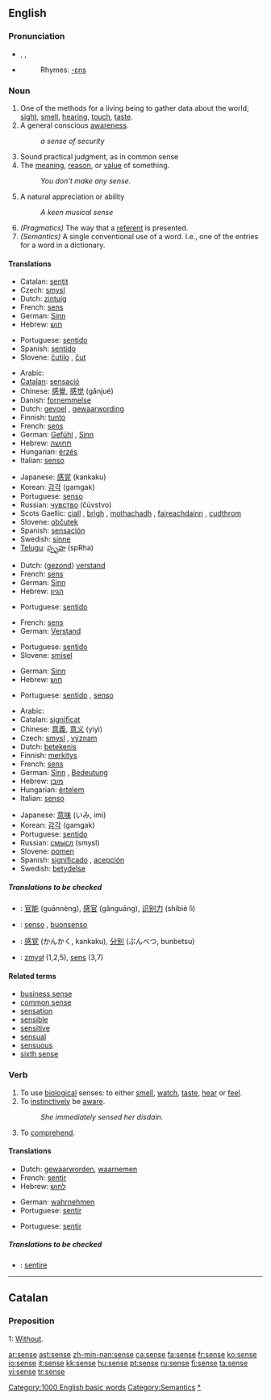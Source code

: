 {{see|Sense}}
==English==

{{rank|cause|close|England|420|sense|ten|beautiful|possible}}

===Pronunciation===
* {{AHD|sĕns}}, {{IPA|/sɛns/}}, {{SAMPA|/sEns/}}
*{{audio|en-us-sense.ogg|Audio (US)}}
*:Rhymes: [[Rhymes:English:-ɛns|-ɛns]]

===Noun===
{{en-noun}}

# One of the methods for a living being to gather data about the world; [[sight]], [[smell]], [[hearing]], [[touch]], [[taste]].
# A general conscious [[awareness]].
#: ''a sense of security''
# Sound practical judgment, as in common sense
# The [[meaning]], [[reason]], or [[value]] of something.
#: ''You don’t make any sense.''
# A natural appreciation or ability
#:''A keen musical sense''
# ''(Pragmatics)'' The way that a [[referent]] is presented.
# ''(Semantics)'' A single conventional use of a word. I.e., one of the entries for a word in a dictionary.

====Translations====
{{trans-top|method to gather data}}
*Catalan: [[sentit]] {{m}}
*Czech: [[smysl]] {{m}}
*Dutch: [[zintuig]] {{n}}
*French: [[sens]] {{m}}
*German: [[Sinn]] {{m}}
*Hebrew: [[חוש]] {{romanization of Hebrew|khúsh}} {{m}}
{{trans-mid}}
*Portuguese: [[sentido]] {{m}}
*Spanish: [[sentido]] {{m}}
*Slovene: [[čutilo]] {{n}}, [[čut]] {{m}}
{{trans-bottom}}

{{trans-top|conscious awareness}}
*Arabic: {{ARchar|[[احساس]]}} {{IPAchar|(’eħsās)}} {{m}}
*[[Catalan]]: [[sensació]] {{m}}
*Chinese: [[感覺]], [[感觉]] (gǎnjué)
*Danish: [[fornemmelse]]
*Dutch: [[gevoel]] {{n}}, [[gewaarwording]] {{f}}
*Finnish: [[tunto]]
*French: [[sens]] {{m}}
*German: [[Gefühl]] {{n}}, [[Sinn]] {{m}}
*Hebrew: [[תחושה]] {{romanization of Hebrew|tkhúsha}} {{f}}
*Hungarian: [[érzés]]
*Italian: [[senso]] {{m}}
{{trans-mid}}
*Japanese: [[感覚]] (kankaku)
*Korean: [[감각]] (gamgak)
*Portuguese: [[senso]] {{m}}
*Russian: [[чувство]] (čúvstvo) {{n}}
*Scots Gaellic: [[ciall]] {{f}}, [[brìgh]] {{f}}, [[mothachadh]] {{m}}, [[faireachdainn]] {{m}}, [[cudthrom]] {{m}}
*Slovene: [[občutek]] {{m}}
*Spanish: [[sensación]] {{f}}
*Swedish: [[sinne]]
*[[Telugu]]: [[స్పృహ]] (spRha)
{{trans-bottom}}

{{trans-top|sound judgement}}
*Dutch: ([[gezond verstand|gezond]]) [[verstand]] {{n}}
*French: [[sens]] {{m}}
*German: [[Sinn]] {{m}}
*Hebrew: [[הגיון]] {{romanization of Hebrew|higayón}} {{m}}
{{trans-mid}}
*Portuguese: [[sentido]] {{m}}
{{trans-bottom}}

{{trans-top|meaning or reason}}
*French: [[sens]] {{m}}
*German: [[Verstand]] {{m}}
{{trans-mid}}
*Portuguese: [[sentido]] {{m}}
*Slovene: [[smisel]] {{m}}
{{trans-bottom}}

{{trans-top|natural ability}}
*German: [[Sinn]]
*Hebrew: [[חוש]] {{romanization of Hebrew|khúsh}} {{m}}
{{trans-mid}}
*Portuguese: [[sentido]] {{m}}, [[senso]] {{m}}
{{trans-bottom}}

{{trans-top|Pragmatics term}}
{{trans-mid}}
{{trans-bottom}}

{{trans-top|semantics term}}
*Arabic: {{ARchar|[[معنى]]}} {{IPAchar|(maʕna)}} {{m}}
*Catalan: [[significat]] {{m}}
*Chinese: [[意義]], [[意义]] (yìyì)
*Czech: [[smysl]] {{m}}, [[význam]] {{m}}
*Dutch: [[betekenis]] {{f}}
*Finnish: [[merkitys]]
*French: [[sens]] {{m}}
*German: [[Sinn]] {{m}}, [[Bedeutung]] {{f}}
*Hebrew: [[מובן]] {{romanization of Hebrew|muván}} {{m}}
*Hungarian: [[értelem]]
*Italian: [[senso]] {{m}}
{{trans-mid}}
*Japanese: [[意味]] (いみ, imi)
*Korean: [[감각]] (gamgak)
*Portuguese: [[sentido]] {{m}}
*Russian: [[смысл]] (smysl) {{m}}
*Slovene: [[pomen]] {{m}}
*Spanish: [[significado]] {{m}}, [[acepción]] {{f}}
*Swedish: [[betydelse]]
{{trans-bottom}}

=====Translations to be checked=====
{{checktrans}}
*{{ttbc|Chinese}}: [[官能]] (guānnèng), [[感官]] (gǎnguāng), [[识别力]] (shíbié lì)
*{{ttbc|Italian}}: [[senso]] {{m}}, [[buonsenso]] {{m}}
*{{ttbc|Japanese}}: [[感覚]] (かんかく, kankaku), [[分別]] (ぶんべつ, bunbetsu)
*{{ttbc|Polish}}: [[zmysł]] {{m}} (1,2,5), [[sens]] {{m}} (3,7)

====Related terms====
*[[business sense]]
*[[common sense]]
*[[sensation]]
*[[sensible]]
*[[sensitive]]
*[[sensual]]
*[[sensuous]]
*[[sixth sense]]

===Verb===
{{en-verb|[[senses]]|[[sensing]]|[[sensed]]}}

# To use [[biological]] senses: to either [[smell]], [[watch]], [[taste]], [[hear]] or [[feel]].
# To [[instinctively]] be [[aware]].
#:''She immediately sensed her disdain.''
# To [[comprehend]].

====Translations====
{{trans-top|use biological senses}}
*Dutch: [[gewaarworden]], [[waarnemen]]
*French: [[sentir]]
*Hebrew: [[לחוש]] {{romanization of Hebrew|lakhúsh}}
{{trans-mid}}
*German: [[wahrnehmen]]
*Portuguese: [[sentir]]
{{trans-bottom}}

{{trans-top|To instinctively be aware.}}
{{trans-mid}}
*Portuguese: [[sentir]]
{{trans-bottom}}

=====Translations to be checked=====
{{checktrans}}
*{{ttbc|Latin}}: [[sentire]]

[[Category:1000 English basic words]]
[[Category:Semantics]]

----

==Catalan==

===Preposition===
;1: [[without|Without]].

[[Category:Senses|*]]

[[ar:sense]]
[[ast:sense]]
[[zh-min-nan:sense]]
[[ca:sense]]
[[fa:sense]]
[[fr:sense]]
[[ko:sense]]
[[io:sense]]
[[it:sense]]
[[kk:sense]]
[[hu:sense]]
[[pt:sense]]
[[ru:sense]]
[[fi:sense]]
[[ta:sense]]
[[vi:sense]]
[[tr:sense]]